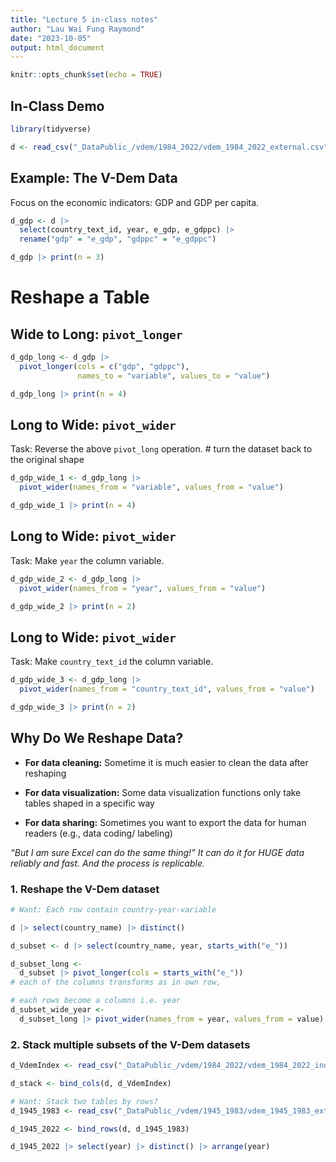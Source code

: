 ```yaml
---
title: "Lecture 5 in-class notes"
author: "Lau Wai Fung Raymond"
date: "2023-10-05"
output: html_document
---
```


```r
knitr::opts_chunk$set(echo = TRUE)
```

## In-Class Demo

```r
library(tidyverse)
```

```r
d <- read_csv("_DataPublic_/vdem/1984_2022/vdem_1984_2022_external.csv")
```

## Example: The V-Dem Data

Focus on the economic indicators: GDP and GDP per capita.

```r
d_gdp <- d |> 
  select(country_text_id, year, e_gdp, e_gdppc) |>
  rename("gdp" = "e_gdp", "gdppc" = "e_gdppc")

d_gdp |> print(n = 3)
```

# Reshape a Table

## Wide to Long: `pivot_longer`

```r
d_gdp_long <- d_gdp |>
  pivot_longer(cols = c("gdp", "gdppc"), 
               names_to = "variable", values_to = "value")

d_gdp_long |> print(n = 4)
```

## Long to Wide: `pivot_wider`

Task: Reverse the above `pivot_long` operation. \# turn the dataset back to the original shape

```r
d_gdp_wide_1 <- d_gdp_long |>
  pivot_wider(names_from = "variable", values_from = "value")

d_gdp_wide_1 |> print(n = 4)
```

## Long to Wide: `pivot_wider`

Task: Make `year` the column variable.

```r
d_gdp_wide_2 <- d_gdp_long |>
  pivot_wider(names_from = "year", values_from = "value")

d_gdp_wide_2 |> print(n = 2)
```

## Long to Wide: `pivot_wider`

Task: Make `country_text_id` the column variable.

```r
d_gdp_wide_3 <- d_gdp_long |>
  pivot_wider(names_from = "country_text_id", values_from = "value")

d_gdp_wide_3 |> print(n = 2)
```

## Why Do We Reshape Data?

-   **For data cleaning:** Sometime it is much easier to clean the data after reshaping

-   **For data visualization:** Some data visualization functions only take tables shaped in a specific way

-   **For data sharing:** Sometimes you want to export the data for human readers (e.g., data coding/ labeling)

*"But I am sure Excel can do the same thing!" It can do it for HUGE data reliably and fast. And the process is replicable.*

### 1. Reshape the V-Dem dataset

```r
# Want: Each row contain country-year-variable

d |> select(country_name) |> distinct()

d_subset <- d |> select(country_name, year, starts_with("e_"))

d_subset_long <- 
  d_subset |> pivot_longer(cols = starts_with("e_"))
# each of the columns transforms as in own row, 
```

```r
# each rows become a columns i.e. year
d_subset_wide_year <-
  d_subset_long |> pivot_wider(names_from = year, values_from = value)
```

### 2. Stack multiple subsets of the V-Dem datasets

```r
d_VdemIndex <- read_csv("_DataPublic_/vdem/1984_2022/vdem_1984_2022_index.csv")
```

```r
d_stack <- bind_cols(d, d_VdemIndex)
```

```r
# Want: Stack two tables by rows?
d_1945_1983 <- read_csv("_DataPublic_/vdem/1945_1983/vdem_1945_1983_external.csv")
```

```r
d_1945_2022 <- bind_rows(d, d_1945_1983)

d_1945_2022 |> select(year) |> distinct() |> arrange(year)
```
